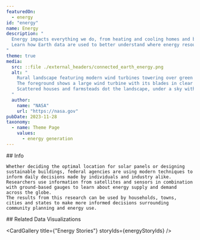 ```yaml
---
featuredOn:
  - energy
id: "energy"
name: Energy
description: "
  Energy impacts everything we do, from heating and cooling homes and buildings, to providing development opportunities and improving quality of life.
  Learn how Earth data are used to better understand where energy resources exist and how they are impacted by physical environmental conditions.
"
theme: true
media:
  src: ::file ./external_headers/connected_earth_energy.png
  alt: "
    Rural landscape featuring modern wind turbines towering over green hills.
    The foreground shows a large wind turbine with its blades in clear focus, while additional turbines line the rolling hills in the background.
    Scattered houses and farmsteads dot the landscape, under a sky with fluffy white clouds.
  "
  author:
    name: "NASA"
    url: "https://nasa.gov"
pubDate: 2023-11-28
taxonomy:
  - name: Theme Page
    values:
      - energy generation
---
```




<Block type='wide'>
  <Prose>
    ## Info

    Whether deciding the optimal location for solar panels or designing sustainable buildings, federal agencies are using modern techniques to inform daily decisions made by individuals and industry alike.
    Researchers use information from satellites and sensors in combination with ground-based gauges to learn about energy supply and demand across the globe.
    The results from this research can be used by households, towns, cities and states to make more informed decisions surrounding community planning and energy use.
  </Prose>
</Block>

<Block type='wide'>
  <Prose>
    ## Related Data Visualizations
  </Prose>
</Block>

<Block type='wide'>
  <Figure>
    <Carousel items={contentArray} />
  </Figure>
</Block>

<CardGallery title={"Energy Stories"} storyIds={energyStoryIds} />